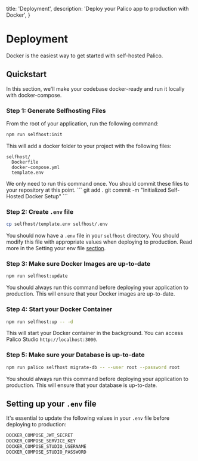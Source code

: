   title: 'Deployment',
  description: 'Deploy your Palico app to production with Docker',
}

# Deployment

Docker is the easiest way to get started with self-hosted Palico.

## Quickstart

In this section, we'll make your codebase docker-ready and run it locally with docker-compose.

### Step 1: Generate Selfhosting Files

From the root of your application, run the following command:

```bash
npm run selfhost:init
```

This will add a docker folder to your project with the following files:

```
selfhost/
  Dockerfile
  docker-compose.yml
  template.env
```

<Note>
We only need to run this command once. You should commit these files to your repository at this point.
```
git add .
git commit -m "Initialized Self-Hosted Docker Setup"
```
</Note>

### Step 2: Create `.env` file
```bash
cp selfhost/template.env selfhost/.env
```
You should now have a `.env` file in your `selfhost` directory. You should modify this file with appropriate values when deploying to production. Read more in the Setting your env file [section](#setting-up-your-env-file).

### Step 3: Make sure Docker Images are up-to-date
```bash
npm run selfhost:update
```
You should always run this command before deploying your application to production. This will ensure that your Docker images are up-to-date.

### Step 4: Start your Docker Container
```bash
npm run selfhost:up -- -d
```
This will start your Docker container in the background. You can access Palico Studio `http://localhost:3000`.

### Step 5: Make sure your Database is up-to-date
```bash
npm run palico selfhost migrate-db -- --user root --password root
```

You should always run this command before deploying your application to production. This will ensure that your database is up-to-date.


## Setting up your `.env` file
It's essential to update the following values in your `.env` file before deploying to production:
```bash
DOCKER_COMPOSE_JWT_SECRET
DOCKER_COMPOSE_SERVICE_KEY
DOCKER_COMPOSE_STUDIO_USERNAME
DOCKER_COMPOSE_STUDIO_PASSWORD
```